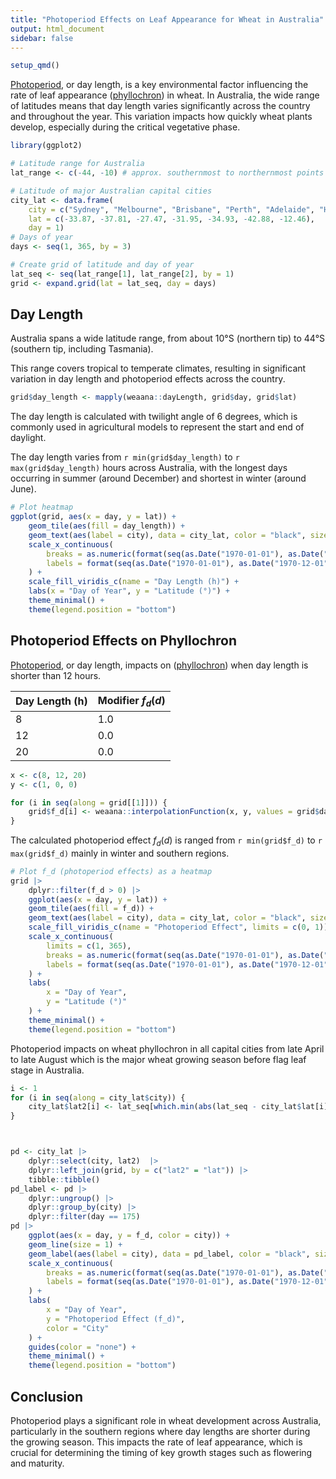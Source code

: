 ```yaml
---
title: "Photoperiod Effects on Leaf Appearance for Wheat in Australia"
output: html_document
sidebar: false
---
```



```r
setup_qmd()
```



[Photoperiod](/docs/Models/Functions/PhotoperiodFunction.qmd), or day length, is a key environmental factor influencing the rate of leaf appearance ([phyllochron](/docs/Plants/Wheat/Phenology/Phyllochron.qmd)) in wheat. In Australia, the wide range of latitudes means that day length varies significantly across the country and throughout the year. This variation impacts how quickly wheat plants develop, especially during the critical vegetative phase.



```r

library(ggplot2)

# Latitude range for Australia
lat_range <- c(-44, -10) # approx. southernmost to northernmost points

# Latitude of major Australian capital cities
city_lat <- data.frame(
    city = c("Sydney", "Melbourne", "Brisbane", "Perth", "Adelaide", "Hobart", "Darwin"),
    lat = c(-33.87, -37.81, -27.47, -31.95, -34.93, -42.88, -12.46),
    day = 1)
# Days of year
days <- seq(1, 365, by = 3)

# Create grid of latitude and day of year
lat_seq <- seq(lat_range[1], lat_range[2], by = 1)
grid <- expand.grid(lat = lat_seq, day = days)
```

## Day Length 

Australia spans a wide latitude range, from about 10°S (northern tip) to 44°S (southern tip, including Tasmania).

This range covers tropical to temperate climates, resulting in significant variation in day length and photoperiod effects across the country.

```r

grid$day_length <- mapply(weaana::dayLength, grid$day, grid$lat)
```

The day length is calculated with twilight angle of 6 degrees, which is commonly used in agricultural models to represent the start and end of daylight.

The day length varies from `r min(grid$day_length)` to `r max(grid$day_length)` hours across Australia, with the longest days occurring in summer (around December) and shortest in winter (around June).



```r


# Plot heatmap
ggplot(grid, aes(x = day, y = lat)) +
    geom_tile(aes(fill = day_length)) +
    geom_text(aes(label = city), data = city_lat, color = "black", size = 3, hjust = 0) +
    scale_x_continuous(
        breaks = as.numeric(format(seq(as.Date("1970-01-01"), as.Date("1970-12-01"), by = "1 month"), "%j")),
        labels = format(seq(as.Date("1970-01-01"), as.Date("1970-12-01"), by = "1 month"), "%d %b")
    ) +
    scale_fill_viridis_c(name = "Day Length (h)") +
    labs(x = "Day of Year", y = "Latitude (°)") +
    theme_minimal() +
    theme(legend.position = "bottom")
```


## Photoperiod Effects on Phyllochron



[Photoperiod](/docs/Models/Functions/PhotoperiodFunction.qmd), or day length, impacts on ([phyllochron](/docs/Plants/Wheat/Phenology/Phyllochron.qmd)) when day length is shorter than 12 hours. 

| Day Length (h) | Modifier $f_d(d)$ |
|----------------|-------------------|
| 8              | 1.0               |
| 12             | 0.0               |
| 20             | 0.0               |. 

```r

x <- c(8, 12, 20)
y <- c(1, 0, 0)

for (i in seq(along = grid[[1]])) {
    grid$f_d[i] <- weaana::interpolationFunction(x, y, values = grid$day_length[i])
}

```

The calculated photoperiod effect $f_d(d)$ is ranged from `r min(grid$f_d)` to `r max(grid$f_d)` mainly in winter and southern regions.

```r


# Plot f_d (photoperiod effects) as a heatmap
grid |>
    dplyr::filter(f_d > 0) |>
    ggplot(aes(x = day, y = lat)) +
    geom_tile(aes(fill = f_d)) +
    geom_text(aes(label = city), data = city_lat, color = "black", size = 3, hjust = 0) +
    scale_fill_viridis_c(name = "Photoperiod Effect", limits = c(0, 1)) +
    scale_x_continuous(
        limits = c(1, 365),
        breaks = as.numeric(format(seq(as.Date("1970-01-01"), as.Date("1970-12-01"), by = "1 month"), "%j")),
        labels = format(seq(as.Date("1970-01-01"), as.Date("1970-12-01"), by = "1 month"), "%d %b")
    ) +
    labs(
        x = "Day of Year",
        y = "Latitude (°)"
    ) +
    theme_minimal() +
    theme(legend.position = "bottom")

```

Photoperiod impacts on wheat phyllochron in all capital cities from late April to late August which is the major wheat growing season before flag leaf stage in Australia.

```r

i <- 1
for (i in seq(along = city_lat$city)) {
    city_lat$lat2[i] <- lat_seq[which.min(abs(lat_seq - city_lat$lat[i]))]
}



pd <- city_lat |> 
    dplyr::select(city, lat2)  |> 
    dplyr::left_join(grid, by = c("lat2" = "lat")) |> 
    tibble::tibble()
pd_label <- pd |> 
    dplyr::ungroup() |> 
    dplyr::group_by(city) |>
    dplyr::filter(day == 175)
pd |> 
    ggplot(aes(x = day, y = f_d, color = city)) +
    geom_line(size = 1) +
    geom_label(aes(label = city), data = pd_label, color = "black", size = 3) +
    scale_x_continuous(
        breaks = as.numeric(format(seq(as.Date("1970-01-01"), as.Date("1970-12-01"), by = "1 month"), "%j")),
        labels = format(seq(as.Date("1970-01-01"), as.Date("1970-12-01"), by = "1 month"), "%d %b")
    ) +
    labs(
        x = "Day of Year",
        y = "Photoperiod Effect (f_d)",
        color = "City"
    ) +
    guides(color = "none") +
    theme_minimal() +
    theme(legend.position = "bottom")
```

## Conclusion

Photoperiod plays a significant role in wheat development across Australia, particularly in the southern regions where day lengths are shorter during the growing season. This impacts the rate of leaf appearance, which is crucial for determining the timing of key growth stages such as flowering and maturity.
